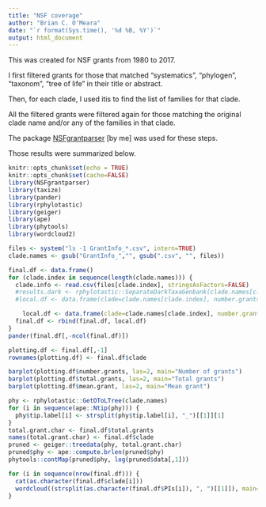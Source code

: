 ```yaml
---
title: "NSF coverage"
author: "Brian C. O'Meara"
date: "`r format(Sys.time(), '%d %B, %Y')`"
output: html_document
---
```


This was created for NSF grants from 1980 to 2017.

I first filtered grants for those that matched "systematics", "phylogen", "taxonom", "tree of life" in their title or abstract.

Then, for each clade, I used itis to find the list of families for that clade.

All the filtered grants were filtered again for those matching the original clade name and/or any of the families in that clade.

The package [NSFgrantparser](https://bomeara.github.io/NSFgrantparser/) [by me] was used for these steps.

Those results were summarized below.

```r
knitr::opts_chunk$set(echo = TRUE)
knitr::opts_chunk$set(cache=FALSE)
library(NSFgrantparser)
library(taxize)
library(pander)
library(rphylotastic)
library(geiger)
library(ape)
library(phytools)
library(wordcloud2)
```


```r
files <- system("ls -1 GrantInfo_*.csv", intern=TRUE)
clade.names <- gsub("GrantInfo_","", gsub(".csv", "", files))
```


```r
final.df <- data.frame()
for (clade.index in sequence(length(clade.names))) {
  clade.info <- read.csv(files[clade.index], stringsAsFactors=FALSE)
  #results.dark <- rphylotastic::SeparateDarkTaxaGenbank(clade.names[clade.index])
  #local.df <- data.frame(clade=clade.names[clade.index], number.grants=nrow(clade.info), total.grants=sum(clade.info$amount), median.grant=median(clade.info$amount), mean.grant=mean(clade.info$amount), ntips.genbank = length(results.dark$dark)+length(results.dark$known), fraction.dark = results.dark$fraction.dark, PIs=paste(clade.info$PI, collapse=", "))

    local.df <- data.frame(clade=clade.names[clade.index], number.grants=nrow(clade.info), total.grants=sum(clade.info$amount), median.grant=median(clade.info$amount), mean.grant=mean(clade.info$amount), PIs=paste(clade.info$PI, collapse=", "), investigators=paste(clade.info$investigators, collapse="\t"))
  final.df <- rbind(final.df, local.df)
}
pander(final.df[,-ncol(final.df)])
```

```r
plotting.df <- final.df[,-1]
rownames(plotting.df) <- final.df$clade

barplot(plotting.df$number.grants, las=2, main="Number of grants")
barplot(plotting.df$total.grants, las=2, main="Total grants")
barplot(plotting.df$mean.grant, las=2, main="Mean grant")
```



```r
phy <- rphylotastic::GetOToLTree(clade.names)
for (i in sequence(ape::Ntip(phy))) {
  phy$tip.label[i] <- strsplit(phy$tip.label[i], "_")[[1]][1]
}
total.grant.char <- final.df$total.grants
names(total.grant.char) <- final.df$clade
pruned <- geiger::treedata(phy, total.grant.char)
pruned$phy <- ape::compute.brlen(pruned$phy)
phytools::contMap(pruned$phy, log(pruned$data[,1]))
```

```r
for (i in sequence(nrow(final.df))) {
  cat(as.character(final.df$clade[i]))
  wordcloud((strsplit(as.character(final.df$PIs[i]), ", ")[[1]]), main=final.df$clade[i])
}
```
